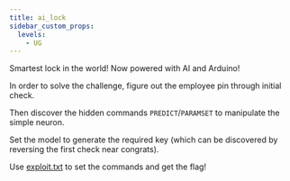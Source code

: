 ---
title: ai_lock
sidebar_custom_props:
  levels:
    - UG
---


Smartest lock in the world! Now powered with AI and Arduino!

<Spoilers type="writeup">

In order to solve the challenge, figure out the employee pin through initial check.

Then discover the hidden commands `PREDICT`/`PARAMSET` to manipulate the simple neuron.

Set the model to generate the required key (which can be discovered by reversing the first check near congrats).

Use [exploit.txt](exploit.txt) to set the commands and get the flag!

</Spoilers>

